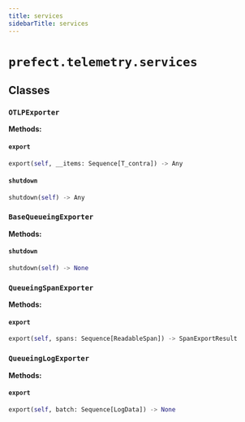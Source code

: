 ```yaml
---
title: services
sidebarTitle: services
---
```


# `prefect.telemetry.services`

## Classes

### `OTLPExporter` <sup><a href="https://github.com/prefecthq/prefect/blob/main/src/prefect/telemetry/services.py#L17" target="_blank"><Icon icon="github" size="14" /></a></sup>

**Methods:**

#### `export` <sup><a href="https://github.com/prefecthq/prefect/blob/main/src/prefect/telemetry/services.py#L18" target="_blank"><Icon icon="github" size="14" /></a></sup>

```python
export(self, __items: Sequence[T_contra]) -> Any
```

#### `shutdown` <sup><a href="https://github.com/prefecthq/prefect/blob/main/src/prefect/telemetry/services.py#L20" target="_blank"><Icon icon="github" size="14" /></a></sup>

```python
shutdown(self) -> Any
```

### `BaseQueueingExporter` <sup><a href="https://github.com/prefecthq/prefect/blob/main/src/prefect/telemetry/services.py#L23" target="_blank"><Icon icon="github" size="14" /></a></sup>

**Methods:**

#### `shutdown` <sup><a href="https://github.com/prefecthq/prefect/blob/main/src/prefect/telemetry/services.py#L38" target="_blank"><Icon icon="github" size="14" /></a></sup>

```python
shutdown(self) -> None
```

### `QueueingSpanExporter` <sup><a href="https://github.com/prefecthq/prefect/blob/main/src/prefect/telemetry/services.py#L46" target="_blank"><Icon icon="github" size="14" /></a></sup>

**Methods:**

#### `export` <sup><a href="https://github.com/prefecthq/prefect/blob/main/src/prefect/telemetry/services.py#L52" target="_blank"><Icon icon="github" size="14" /></a></sup>

```python
export(self, spans: Sequence[ReadableSpan]) -> SpanExportResult
```

### `QueueingLogExporter` <sup><a href="https://github.com/prefecthq/prefect/blob/main/src/prefect/telemetry/services.py#L60" target="_blank"><Icon icon="github" size="14" /></a></sup>

**Methods:**

#### `export` <sup><a href="https://github.com/prefecthq/prefect/blob/main/src/prefect/telemetry/services.py#L66" target="_blank"><Icon icon="github" size="14" /></a></sup>

```python
export(self, batch: Sequence[LogData]) -> None
```
